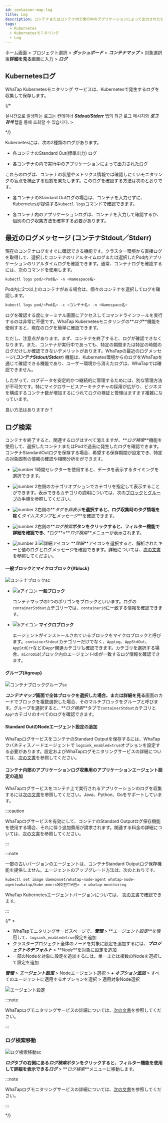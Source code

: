 ```yaml
---
id: container-map-log
title: Log
description: コンテナまたはコンテナ内で実行中のアプリケーションによって出力されたログをすぐに確認できます。
tags:
  - Kubernetes
  - Kubernetesモニタリング
  - Log
---
```


ホーム画面 > プロジェクト選択 > **_ダッシュボード_** > **_コンテナマップ_** > 対象選択後**詳細を見る**画面に入力 > **_ログ_**

## Kubernetesログ

WhaTap Kubernetesモニタリング サービスは、Kubernetesで発生するログを収集して保存します。 

{/* 

실시간으로 발생하는 로그는 컨테이너 **_Stdout/Stderr_** 탭의 최근 로그 메시지와 **_로그 검색_** 탭을 통해 조회할 수 있습니다. >

*/}

Kubernetesには、次の2種類のログがあります。

- 各コンテナのStandard Out(標準出力) ログ

- 各コンテナの内で実行中のアプリケーションによって出力されたログ

これらのログは、コンテナの状態やメトリクス情報では確認しにくいモニタリングの盲点を補正する役割を果たします。このログを確認する方法は次のとおりです。

- 各コンテナのStandard Outログの場合は、コンテナを入力せずに、Kubernetesが提供する`kubectl logs`コマンドで確認できます。

- 各コンテナ内のアプリケーションログは、コンテナを入力して確認するか、個別のログ収集方法を確率する必要があります。

## 最近のログメッセージ (コンテナStdout／Stderr)

現在のコンテナログをすぐに確認できる機能です。クラスター環境から直接ログを取得して、選択したコンテナのリアルタイムログまたは選択したPod内アプリケーションのリアルタイムログを確認できます。通常、コンテナログを確認するには、次のコマンドを使用します。

```bash
kubectl logs pod/<Pod名> -n <Namespace名>
```

Pod内に2つ以上のコンテナがある場合は、個々のコンテナを選択してログを確認します。

```bash
kubectl logs pod/<Pod名> -c <コンテナ名> -n <Namespace名>
```

ログを確認する度にターミナル画面にアクセスしてコマンドラインツールを実行するのは非常に不便です。WhaTap Kubernetesモニタリングの**_ログ_**機能を使用すると、現在のログを簡単に確認できます。 

<ImgLang img='k8s-container-log.png' desc='最近のログメッセージ' />

ただし、注意点があります。まず、コンテナを終了すると、ログが確認できなくなります。また、コンテナが実行中であっても、特定の期間または特定の時間のログだけしか確認できないデメリットがあります。WhaTapの最近のログメッセージ(**_コンテナStdout/Stderr_**) 機能は、Kubernetes環境からのログをWhaTapを通じて確認できる機能であり、ユーザー環境から消えたログは、WhaTapでは確認できません。 

したがって、ログデータを安定的かつ継続的に管理するためには、別な管理方法が不可欠です。特にマイクロサービスアーキテクチャの採用が広がり、ビジネスを構成するコンテナ数が増加するにつれてログの検証と管理はますます複雑になっています。

良い方法はありますか？

## ログ検索

コンテナを終了すると、関連するログはすべて消えますが、**_ログ検索_**機能を使用して、選択したコンテナまたはPodで過去に発生したログを確認できます。コンテナStandardOutログを保存する場合、希望する保存期間が設定でき、特定の対象固有の情報の確認や相関分析をができます。 

<ImgLang img='k8s-log-search.png' desc='ログ検索' />

- ![number 1](/img/number-01.png)時間セレクターを使用すると、データを表示するタイミングを選択できます。 

- ![number 2](/img/number-02.png)左側のカテゴリオプションでカテゴリを指定して表示することができます。表示できるカテゴリの説明については、次の[ブロック](#block)と[グループ](#group)の手順を参照してください。

- ![number 2](/img/number-02.png)右側の**_タグを非表示_**を選択すると、ログ収集時のタグ情報を除く**_タイムスタンプ_**と**_メッセージ_**を確認できます。

- ![number 2](/img/number-02.png)右側の**_ログ検索_**ボタンをクリックすると、フィルター機能で詳細を確認でき、**\*ログ**>**_ログ検索_**メニューが表示されます。 

- ![number 3](/img/number-03.png) ![詳細アイコン](/img/ic-caret-right.svg) **_詳細_**アイコンを選択すると、解析されたキーと値のログとログメッセージを確認できます。詳細については、[次の文書](../log/log-search)を参照してください。

#### 一般ブロックとマイクロブロック{#block}

![コンテナブロックsc](/img/k8s-block.png)

- ![aアイコン](/img/char-a.svg) **一般ブロック**

  コンテナマップの1つのポリゴンをブロックといいます。ログの`containerStdout`カテゴリーでは、`containerid`に一致する情報を確認できます。

- ![bアイコン](/img/char-b.svg) **マイクロブロック**

  エージェントがインストールされているブロックをマイクロブロックと呼びます。`containerStdout`カテゴリーだけでなく、`AppLog`、`AppStdOut`、`AppStdErr`などの`App*`関連カテゴリも確認できます。カテゴリを選択する場合、`microOid`(ブロック内のエージェントid)が一致するログ情報を確認できます。

#### グループ{#group}

![コンテナブロックグループsc](/img/k8s-container-group.png)

**_コンテナマップ_**画面で全体ブロックを選択した場合、または**詳細を見る**画面のカードでブロックを複数選択した場合、そのマルチブロックをグループと呼びます。グループを選択すると、**_ログ検索_**タブで`containerStdout`カテゴリと`App*`カテゴリのすべてのログを確認できます。

#### Standard OutのNodeエージェント設定の追加

WhaTapログサービスをコンテナのStandard Outputを保存するには、WhaTapクバネティスノードエージェントで `logsink_enabled=true`オプションを設定する必要があります。設定およびWhaTapログモニタリングサービスの詳細については、[次の文書](../log/log-k8s#k8s-log-node)を参照してください。

#### コンテナ内部のアプリケーションログ収集用のアプリケーションエージェント設定の追加

WhaTapログサービスをコンテナ上で実行されるアプリケーションのログを収集するには[次の文書](../log/log-k8s#k8s-log-app)を参照してください。Java、Python、Goをサポートしています。 

:::caution

WhaTapログサービスを有効にして、コンテナのStandard Outputログ保存機能を使用する場合、それに伴う追加費用が請求されます。関連する料金の詳細については、[次の文書](https://www.whatap.io/ko/pricing/)を参照してください。

:::

:::note

一部の古いバージョンのエージェントは、コンテナStandard Outputログ保存機能を提供しません。エージェントのアップグレード方法は、次のとおりです。

```bahs title='Agent update'
kubectl set image daemonset/whatap-node-agent whatap-node-agent=whatap/kube_mon:<에이전트버전> -n whatap-monitoring
```

WhaTap Kubernetesエージェントバージョンについては、 [次の文書](https://hub.docker.com/r/whatap/kube_mon/tags)で確認できます。

:::

{/* >

- WhaTapモニタリングサービスページで、**_管理_** > **_エージェント設定_**を使用して、`logsink_enabled=true`設定を追加
- クラスタープロジェクト全体のノードを対象に設定を追加するには、**_プロジェクトのデフォルト_** > **_Node_**を対象に設定を追加
- 一部のNodeを対象に設定を追加するには、単一または複数のNodeを選択して設定を追加

**_管理_** > **_エージェント設定_** > Nodeエージェント選択 > **_+ オプション追加_** > すべてのエージェントに適用するオプションを選択 > 適用対象Node選択 

![エージェント設定](https://img.whatap.io/media/images/whatap_kubernetes_container_map_logsink_enabled.png)

:::note

WhaTapログモニタリングサービスの詳細については、[次の文書](../log/introduction)を参照してください。 

:::

### ログ検索移動

![ログ検索移動sc](/img/k8s-log-search-to-log-search.png)

**_ログ_**タブの右側にある**_ログ検索_**ボタンをクリックすると、フィルター機能を使用して詳細を表示できる**_ログ_** > **_ログ検索_**メニューに移動します。 

:::note

WhaTapログモニタリングサービスの詳細については、[次の文書](../log/introduction)を参照してください。 

:::

*/}
